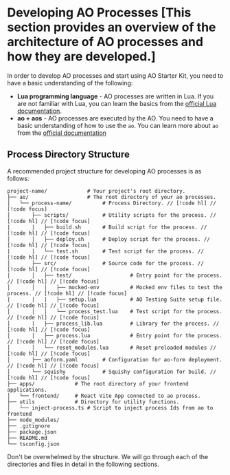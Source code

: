# Developing AO Processes [This section provides an overview of the architecture of AO processes and how they are developed.]

In order to develop AO processes and start using AO Starter Kit, you need to have a basic understanding of the following:

- **Lua programming language** - AO processes are written in Lua. If you are not familiar with Lua, you can learn the basics from the [official Lua documentation](https://www.lua.org/manual/5.1/).
- **ao + aos** - AO processes are executed by the AO. You need to have a basic understanding of how to use the `ao`. You can learn more about `ao` from the [official documentation](https://cookbook_ao.g8way.io/welcome/index.html)

## Process Directory Structure
A recommended project structure for developing AO processes is as follows:

```
project-name/             # Your project's root directory.
├── ao/                   # The root directory of your ao processes.
│   └── process-name/          # Process Directory. // [!code hl] // [!code focus]
│       ├── scripts/           # Utility scripts for the process. // [!code hl] // [!code focus]
|       |   ├── build.sh       # Build script for the process. // [!code hl] // [!code focus]
│       │   ├── deploy.sh      # Deploy script for the process. // [!code hl] // [!code focus]
|       |   └── test.sh        # Test script for the process. // [!code hl] // [!code focus]
│       ├── src/               # Source code for the process. // [!code hl] // [!code focus]
│       │   ├── test/                   # Entry point for the process. // [!code hl] // [!code focus]
│       │   │   ├── mocked-env          # Mocked env files to test the process. // [!code hl] // [!code focus]
|       |   |   ├── setup.lua           # AO Testing Suite setup file. // [!code hl] // [!code focus]
│       │   │   └── process_test.lua    # Test script for the process. // [!code hl] // [!code focus]
│       |   ├── process_lib.lua         # Library for the process. // [!code hl] // [!code focus]
│       |   ├── process.lua             # Entry point for the process. // [!code hl] // [!code focus]
│       │   └── reset_modules.lua       # Reset preloaded modules // [!code hl] // [!code focus]
│       ├── aoform.yaml        # Configuration for ao-form deployment. // [!code hl] // [!code focus]
│       └── squishy            # Squishy configuration for build. // [!code hl] // [!code focus]
├── apps/             # The root directory of your frontend applications.
│   └── frontend/     # React Vite App connected to ao process.
├── utils             # Directory for utility functions.
│   └── inject-process.ts # Script to inject process Ids from ao to frontend 
├── node_modules/
├── .gitignore
├── package.json
├── README.md
└── tsconfig.json
```

Don't be overwhelmed by the structure. We will go through each of the directories and files in detail in the following sections.